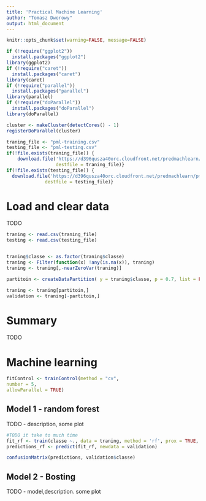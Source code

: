 ```yaml
---
title: 'Practical Machine Learning'
author: "Tomasz Dworowy"
output: html_document
---
```


```r
knitr::opts_chunk$set(warning=FALSE, message=FALSE)
```

```r
if (!require("ggplot2"))
  install.packages("ggplot2")
library(ggplot2)
if (!require("caret"))
  install.packages("caret")
library(caret)
if (!require("parallel"))
  install.packages("parallel")
library(parallel)
if (!require("doParallel"))
  install.packages("doParallel")
library(doParallel)

```
``` r
cluster <- makeCluster(detectCores() - 1)
registerDoParallel(cluster)
```
```r
traning_file <- "pml-training.csv"
testing_file <- "pml-testing.csv"
if(!file.exists(traning_file)) {
    download.file('https://d396qusza40orc.cloudfront.net/predmachlearn/pml-training.csv',
                  destfile = traning_file)}
if(!file.exists(testing_file)) {
  download.file('https://d396qusza40orc.cloudfront.net/predmachlearn/pml-testing.csv',
              destfile = testing_file)}
```
# Load and clear data
TODO

```r
traning <- read.csv(traning_file)
testing <- read.csv(testing_file)


traning$classe <- as.factor(traning$classe)
traning <- Filter(function(x) !any(is.na(x)), traning)
traning <- traning[,-nearZeroVar(traning)]

partitoin <- createDataPartition( y = traning$classe, p = 0.7, list = FALSE)

traning <- traning[partitoin,]
validation <- traning[-partitoin,]

```


# Summary 
TODO

# Machine learning

```r
fitControl <- trainControl(method = "cv",
number = 5,
allowParallel = TRUE)
```
## Model 1 - random forest
TODO - description, some plot

```r
#TODO it take to much time
fit_rf <- train(classe ~., data = traning, method = 'rf', prox = TRUE, trControl = fitControl)
predictions_rf <- predict(fit_rf, newdata = validation)

confusionMatrix(predictions, validation$classe)
```
## Model 2 - Bosting
TODO - model,description. some plot

